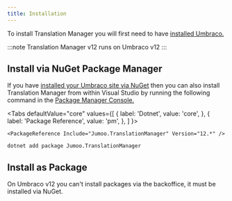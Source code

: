 ```yaml
---
title: Installation
---
```


To install Translation Manager you will first need to have [installed Umbraco.](https://docs.umbraco.com/umbraco-cms/fundamentals/setup/install)

:::note
Translation Manager v12 runs on Umbraco v12
::: 

## Install via NuGet Package Manager 
If you have [installed your Umbraco site via NuGet](https://our.umbraco.com/documentation/Fundamentals/Setup/Install/install-umbraco-with-nuget) then you can also install Translation Manager from within Visual Studio by running the following command in the [Package Manager Console.](https://docs.microsoft.com/en-us/nuget/consume-packages/install-use-packages-powershell)



<Tabs
  defaultValue="core"
  values={[
    { label: 'Dotnet', value: 'core', },
    { label: 'Package Reference', value: 'pm', },
  ]
}>
<TabItem value="pm">

```cli
<PackageReference Include="Jumoo.TranslationManager" Version="12.*" />
```

</TabItem>
<TabItem value="core">

```cli
dotnet add package Jumoo.TranslationManager
```

</TabItem>
</Tabs>


## Install as Package 
On Umbraco v12 you can't install packages via the backoffice, it must be installed via NuGet.
 
